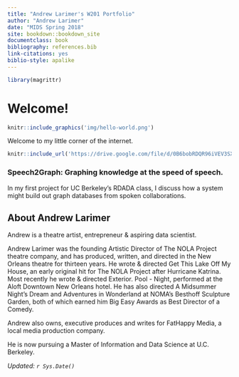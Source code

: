 ```yaml
---
title: "Andrew Larimer's W201 Portfolio"
author: "Andrew Larimer"
date: "MIDS Spring 2018"
site: bookdown::bookdown_site
documentclass: book
bibliography: references.bib
link-citations: yes
biblio-style: apalike
---
```


<!-- This won't be displayed but it will initialize your R session. Add any R libraries you need here. -->
```r
library(magrittr)
```


# Welcome! {-}

<!-- You can include images saved within your repo... -->
```r
knitr::include_graphics('img/hello-world.png')
```

Welcome to my little corner of the internet.

<!-- Below this line is just examples of how you can embed video from Google Drive. First you have to enable sharing, then just get the object ID which is that long string between d/ and /preview and will also be appended to any sharing link you generate for your video. -->
<p>
```r
knitr::include_url('https://drive.google.com/file/d/0B6bobRDQR96iVEV3SXJJal9CczQ/preview')
```

### Speech2Graph: Graphing knowledge at the speed of speech. {-}

In my first project for UC Berkeley's RDADA class, I discuss how a system might build out graph databases from spoken collaborations.

## About Andrew Larimer {-}

Andrew is a theatre artist, entrepreneur & aspiring data scientist.

Andrew Larimer was the founding Artistic Director of The NOLA Project theatre company, and has produced, written, and directed in the New Orleans theatre for thirteen years. He wrote & directed Get This Lake Off My House, an early original hit for The NOLA Project after Hurricane Katrina. Most recently he wrote & directed Exterior. Pool - Night, performed at the Aloft Downtown New Orleans hotel. He has also directed A Midsummer Night’s Dream and Adventures in Wonderland at NOMA’s Besthoff Sculpture Garden, both of which earned him Big Easy Awards as Best Director of a Comedy.

Andrew also owns, executive produces and writes for FatHappy Media, a local media production company.

He is now pursuing a Master of Information and Data Science at U.C. Berkeley.

*Updated: `r Sys.Date()`*
